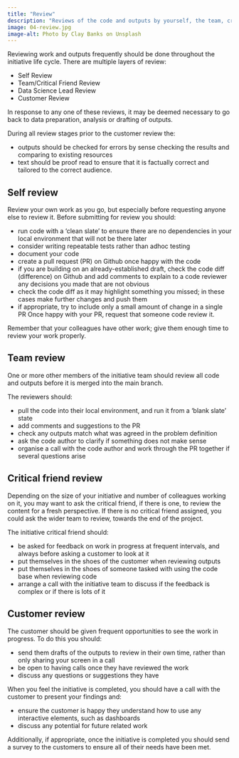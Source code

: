 ```yaml
---
title: "Review"
description: "Reviews of the code and outputs by yourself, the team, critical friend and customer before wrapping up the initiative."
image: 04-review.jpg
image-alt: Photo by Clay Banks on Unsplash
---
```


Reviewing work and outputs frequently should be done throughout the initiative life cycle. There are multiple layers of review:

* Self Review
* Team/Critical Friend Review
* Data Science Lead Review
* Customer Review

In response to any one of these reviews, it may be deemed necessary to go back to data preparation, analysis or drafting of outputs.

During all review stages prior to the customer review the:

* outputs should be checked for errors by sense checking the results and comparing to existing resources
* text should be proof read to ensure that it is factually correct and tailored to the correct audience.

## Self review
Review your own work as you go, but especially before requesting anyone else to review it. Before submitting for review you should:

* run code with a ‘clean slate’ to ensure there are no dependencies in your local environment that will not be there later
* consider writing repeatable tests rather than adhoc testing
* document your code
* create a pull request (PR) on Github once happy with the code
* if you are building on an already-established draft, check the code diff (difference) on Github and add comments to explain to a code reviewer any decisions you made that are not obvious
* check the code diff as it may highlight something you missed; in these cases make further changes and push them
* if appropriate, try to include only a small amount of change in a single PR
Once happy with your PR, request that someone code review it.

::: {.callout-important title="Give colleagues sufficient time"}
<div>
  <p> Remember that your colleagues have other work; give them enough time to review your work properly.</p>

</div>
:::

## Team review
One or more other members of the initiative team should review all code and outputs before it is merged into the main branch.

The reviewers should:

* pull the code into their local environment, and run it from a ‘blank slate’ state
* add comments and suggestions to the PR
* check any outputs match what was agreed in the problem definition
* ask the code author to clarify if something does not make sense
* organise a call with the code author and work through the PR together if several questions arise

## Critical friend review
Depending on the size of your initiative and number of colleagues working on it, you may want to ask the critical friend, if there is one, to review the content for a fresh perspective. If there is no critical friend assigned, you could ask the wider team to review, towards the end of the project.

The initiative critical friend should:

* be asked for feedback on work in progress at frequent intervals, and always before asking a customer to look at it
* put themselves in the shoes of the customer when reviewing outputs
* put themselves in the shoes of someone tasked with using the code base when reviewing code
* arrange a call with the initiative team to discuss if the feedback is complex or if there is lots of it

## Customer review
The customer should be given frequent opportunities to see the work in progress. To do this you should:

* send them drafts of the outputs to review in their own time, rather than only sharing your screen in a call
* be open to having calls once they have reviewed the work
* discuss any questions or suggestions they have

When you feel the initiative is completed, you should have a call with the customer to present your findings and:

* ensure the customer is happy they understand how to use any interactive elements, such as dashboards
* discuss any potential for future related work

Additionally, if appropriate, once the initiative is completed you should send a survey to the customers to ensure all of their needs have been met.
